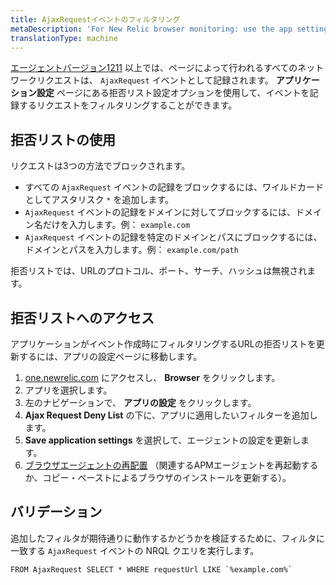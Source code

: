 ```yaml
---
title: AjaxRequestイベントのフィルタリング
metaDescription: 'For New Relic browser monitoring: use the app settings page to filter which network calls are recorded as AjaxRequest events.'
translationType: machine
---
```


[エージェントバージョン1211](https://docs.newrelic.com/docs/release-notes/new-relic-browser-release-notes/browser-agent-release-notes/) 以上では、ページによって行われるすべてのネットワークリクエストは、 `AjaxRequest` イベントとして記録されます。 **アプリケーション設定** ページにある拒否リスト設定オプションを使用して、イベントを記録するリクエストをフィルタリングすることができます。

## 拒否リストの使用

リクエストは3つの方法でブロックされます。

* すべての `AjaxRequest` イベントの記録をブロックするには、ワイルドカードとしてアスタリスク `*` を追加します。
* `AjaxRequest` イベントの記録をドメインに対してブロックするには、ドメイン名だけを入力します。例： `example.com`
* `AjaxRequest` イベントの記録を特定のドメインとパスにブロックするには、ドメインとパスを入力します。例： `example.com/path`

拒否リストでは、URLのプロトコル、ポート、サーチ、ハッシュは無視されます。

## 拒否リストへのアクセス

アプリケーションがイベント作成時にフィルタリングするURLの拒否リストを更新するには、アプリの設定ページに移動します。

1. [one.newrelic.com](http://one.newrelic.com) にアクセスし、 **Browser** をクリックします。
2. アプリを選択します。
3. 左のナビゲーションで、 **アプリの設定** をクリックします。
4. **Ajax Request Deny List** の下に、アプリに適用したいフィルターを追加します。
5. **Save application settings** を選択して、エージェントの設定を更新します。
6. [ブラウザエージェントの再配置](/docs/browser/new-relic-browser/installation/upgrade-browser-agent) （関連するAPMエージェントを再起動するか、コピー・ペーストによるブラウザのインストールを更新する）。

## バリデーション

追加したフィルタが期待通りに動作するかどうかを検証するために、フィルタに一致する `AjaxRequest` イベントの NRQL クエリを実行します。

```
FROM AjaxRequest SELECT * WHERE requestUrl LIKE `%example.com%`
```
